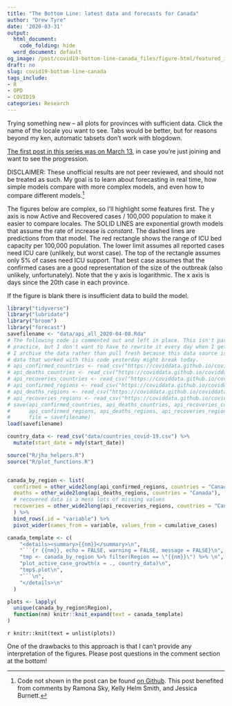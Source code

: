 ```yaml
---
title: "The Bottom Line: latest data and forecasts for Canada"
author: "Drew Tyre"
date: '2020-03-31'
output:
  html_document:
    code_folding: hide
  word_document: default
og_image: /post/covid19-bottom-line-canada_files/figure-html/featured_image-1.png
draft: no
slug: covid19-bottom-line-canada
tags_include:
- R
- OPD
- COVID19
categories: Research
---
```


Trying something new -- all plots for provinces with sufficient data. 
Click the name of the locale you want to see. Tabs would be better, but for reasons
beyond my ken, automatic tabsets don't work with blogdown. 

[The first post in this series was on March 13](/post/covid-19_and_r/), in case you're just joining and
want to see the progression. 

DISCLAIMER: These unofficial results are not peer reviewed, and should not be
treated as such. My goal is to learn about forecasting in real time, 
how simple models compare with more complex models, and even how to compare
different models.[^1] 

The figures below are complex, so I'll highlight some
features first. The y axis is now Active and Recovered cases / 100,000 population to make it easier to compare locales. The SOLID LINES are exponential growth models that assume
the rate of increase is *constant*. The dashed lines are predictions from that
model. The red rectangle shows the range of ICU bed capacity per 100,000 population.
The lower limit assumes all reported cases need ICU care (unlikely, but worst case). The 
top of the rectangle assumes only 5% of cases need ICU support. That best case assumes that the
confirmed cases are a good representation of the size of the outbreak (also unlikely, unfortunately).
Note that the y axis is logarithmic. The x axis is days since the 20th case in each province.

If the figure is blank there is insufficient data to build the model. 

```r
library("tidyverse")
library("lubridate")
library("broom")
library("forecast")
savefilename <- "data/api_all_2020-04-08.Rda"
# The following code is commented out and left in place. This isn't particularly good coding
# practice, but I don't want to have to rewrite it every day when I get the updated data.
# I archive the data rather than pull fresh because this data source is very volatile, and
# data that worked with this code yesterday might break today.
# api_confirmed_countries <- read_csv("https://coviddata.github.io/coviddata/v1/countries/cases.csv")
# api_deaths_countries <- read_csv("https://coviddata.github.io/coviddata/v1/countries/deaths.csv")
# api_recoveries_countries <- read_csv("https://coviddata.github.io/coviddata/v1/countries/recoveries.csv")
# api_confirmed_regions <- read_csv("https://coviddata.github.io/coviddata/v1/regions/cases.csv")
# api_deaths_regions <- read_csv("https://coviddata.github.io/coviddata/v1/regions/deaths.csv")
# api_recoveries_regions <- read_csv("https://coviddata.github.io/coviddata/v1/regions/recoveries.csv")
# save(api_confirmed_countries, api_deaths_countries, api_recoveries_countries,
#      api_confirmed_regions, api_deaths_regions, api_recoveries_regions,
#      file = savefilename)
load(savefilename)

country_data <- read_csv("data/countries_covid-19.csv") %>% 
  mutate(start_date = mdy(start_date)) 

source("R/jhu_helpers.R")
source("R/plot_functions.R")


canada_by_region <- list(
  confirmed = other_wide2long(api_confirmed_regions, countries = "Canada"),
  deaths = other_wide2long(api_deaths_regions, countries = "Canada"),
  # recovered data is a mess lots of missing values
  recoveries = other_wide2long(api_recoveries_regions, countries = "Canada")
  ) %>% 
  bind_rows(.id = "variable") %>% 
  pivot_wider(names_from = variable, values_from = cumulative_cases)

canada_template <- c(
    "<details><summary>{{nm}}</summary>\n",
    "```{r {{nm}}, echo = FALSE, warning = FALSE, message = FALSE}\n",
    "tmp <- canada_by_region %>% filter(Region == \"{{nm}}\") %>% \n",
    "plot_active_case_growth(x = ., country_data)\n",
    "tmp$.plot\n",
    "```\n",
    "</details>\n"
  )

plots <- lapply(
  unique(canada_by_region$Region), 
  function(nm) knitr::knit_expand(text = canada_template)
)

```

`r knitr::knit(text = unlist(plots))`

One of the drawbacks to this approach is that I can't provide any interpretation of the figures. 
Please post questions in the comment section at the bottom! 




[^1]: Code not shown in the post can be found [on Github](https://raw.githubusercontent.com/rbind/cheap_shots/master/content/post/covid-19_in_R_IX.Rmd).
This post benefited from comments by Ramona Sky, Kelly Helm Smith, and Jessica Burnett.

